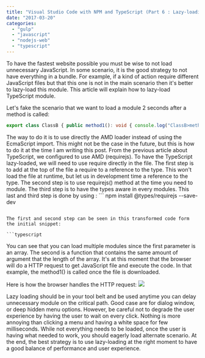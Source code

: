 ```yaml
---
title: "Visual Studio Code with NPM and TypeScript (Part 6 : Lazy-loading)"
date: "2017-03-20"
categories: 
  - "gulp"
  - "javascript"
  - "nodejs-web"
  - "typescript"
---
```


To have the fastest website possible you must be wise to not load unnecessary JavaScript. In some scenario, it is the good strategy to not have everything in a bundle. For example, if a kind of action require different JavaScript files but that this one is not in the main scenario then it's better to lazy-load this module. This article will explain how to lazy-load TypeScript module.

Let's fake the scenario that we want to load a module 2 seconds after a method is called:

```typescript
export class ClassB { public method1(): void { console.log("ClassB>method1"); setTimeout(() => { //Use code from fileToLazyLoad.ts }, 2000); } } 
``` 


The way to do it is to use directly the AMD loader instead of using the EcmaScript import. This might not be the case in the future, but this is how to do it at the time I am writing this post. From the previous article about TypeScript, we configured to use AMD (requirejs). To have the TypeScript lazy-loaded, we will need to use require directly in the file. The first step is to add at the top of the file a require to a reference to the type. This won't load the file at runtime, but let us in development time a reference to the type. The second step is to use requirejs() method at the time you need to module. The third step is to have the types aware in every modules. This last and third step is done by using : ``` 
 npm install @types/requirejs --save-dev 
``` 

The first and second step can be seen in this transformed code form the initial snippet:

```typescript
``` 


You can see that you can load multiple modules since the first parameter is an array. The second is a function that contains the same amount of argument that the length of the array. It's at this moment that the browser will do a HTTP request to get JavaScript file and execute the code. In that example, the method1() is called once the file is downloaded.

Here is how the browser handles the HTTP request: ![](images/lazyloadingtypescriptmodule-1024x536.gif)

Lazy loading should be in your tool belt and be used anytime you can delay unnecessary module on the critical path. Good case are for dialog window, or deep hidden menu options. However, be careful not to degrade the user experience by having the user to wait on every click. Nothing is more annoying than clicking a menu and having a white space for few milliseconds. While not everything needs to be loaded, once the user is having what needed to work, you should eagerly load alternate scenario. At the end, the best strategy is to use lazy-loading at the right moment to have a good balance of performance and user experience.
